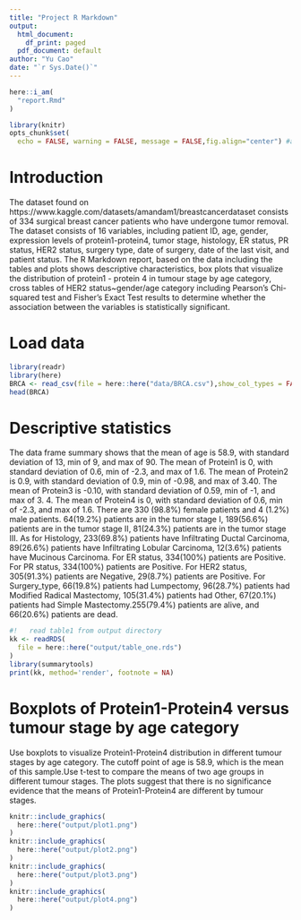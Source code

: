 ```yaml
---
title: "Project R Markdown"
output:
  html_document:
    df_print: paged
  pdf_document: default
author: "Yu Cao"
date: "`r Sys.Date()`"
---
```


```r
here::i_am(
  "report.Rmd"
)
```

```r
library(knitr)
opts_chunk$set(
  echo = FALSE, warning = FALSE, message = FALSE,fig.align="center") #align all the figures in the center
```


# Introduction
The dataset found on https://www.kaggle.com/datasets/amandam1/breastcancerdataset consists of 334 surgical breast cancer patients who have undergone tumor removal. The dataset consists of 16 variables, including patient ID, age, gender, expression levels of protein1-protein4, tumor stage, histology, ER status, PR status, HER2 status, surgery type, date of surgery, date of the last visit, and patient status. The R Markdown report, based on the data including the tables and plots shows descriptive characteristics, box plots that visualize the distribution of protein1 - protein 4 in tumour stage by age category, cross tables of HER2 status~gender/age category including Pearson's Chi-squared test and Fisher's Exact Test results to determine whether the association between the variables is statistically significant. 

# Load data
```r
library(readr)
library(here)
BRCA <- read_csv(file = here::here("data/BRCA.csv"),show_col_types = FALSE)
head(BRCA)
```

# Descriptive statistics

The data frame summary shows that the mean of age is 58.9, with standard deviation of 13, min of 9, and max of 90. The mean of Protein1 is 0, with standard deviation of 0.6, min of -2.3, and max of 1.6. The mean of Protein2 is 0.9, with standard deviation of 0.9, min of -0.98, and max of 3.40. The mean of Protein3 is -0.10, with standard deviation of 0.59, min of -1, and max of 3.
4. The mean of Protein4 is 0, with standard deviation of 0.6, min of -2.3, and max of 1.6.
There are 330 (98.8%) female patients and 4 (1.2%) male patients. 64(19.2%) patients are in the tumor stage I, 189(56.6%) patients are in the tumor stage II, 81(24.3%) patients are in the tumor stage III. As for Histology, 233(69.8%) patients have Infiltrating Ductal Carcinoma, 89(26.6%) patients have Infiltrating Lobular Carcinoma, 12(3.6%) patients have Mucinous Carcinoma. For ER status, 334(100%) patients are Positive. For PR status, 334(100%) patients are Positive. For HER2 status, 305(91.3%) patients are Negative, 29(8.7%) patients are Positive. For Surgery_type, 66(19.8%) patients had Lumpectomy, 96(28.7%) patients had Modified Radical Mastectomy, 105(31.4%) patients had Other, 67(20.1%) patients had Simple Mastectomy.255(79.4%) patients are alive, and 66(20.6%) patients are dead.

```r
#!   read table1 from output directory
kk <- readRDS(
  file = here::here("output/table_one.rds")
)
library(summarytools)
print(kk, method='render', footnote = NA)
```

# Boxplots of Protein1-Protein4 versus tumour stage by age category

Use boxplots to visualize Protein1-Protein4 distribution in different tumour stages by age category. The cutoff point of age is 58.9, which is the mean of this sample.Use t-test to compare the means of two age groups in different tumour stages. The plots suggest that there is no significance evidence that the means of Protein1-Protein4  are different by tumour stages.

```r
knitr::include_graphics(
  here::here("output/plot1.png")
)
knitr::include_graphics(
  here::here("output/plot2.png")
)
knitr::include_graphics(
  here::here("output/plot3.png")
)
knitr::include_graphics(
  here::here("output/plot4.png")
)
```
